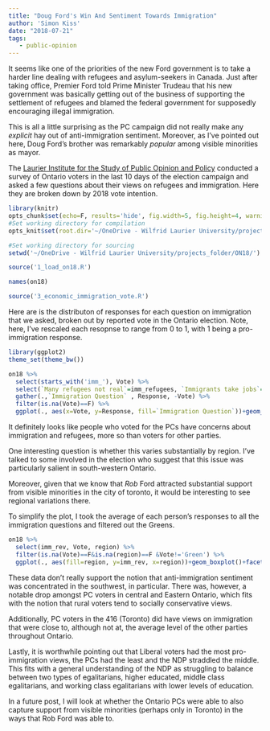 ```yaml
---
title: "Doug Ford's Win And Sentiment Towards Immigration"
author: 'Simon Kiss'
date: "2018-07-21"
tags: 
   - public-opinion
---
```


It seems like one of the priorities of the new Ford government is to take a harder line dealing with refugees and asylum-seekers in Canada. Just after taking office, Premier Ford told Prime Minister Trudeau that his new government was basically getting out of the business of supporting the settlement of refugees and blamed the federal government for supposedly encouraging illegal immigration.

This is all a little surprising as the PC campaign did not really make any *explicit* hay out of anti-immigration sentiment. Moreover, as I've pointed out here, Doug Ford's brother was remarkably *popular* among visible minorities as mayor.

The [Laurier Institute for the Study of Public Opinion and Policy](http://lispop.ca) conducted a survey of Ontario voters in the last 10 days of the election campaign and asked a few questions about their views on refugees and immigration.  Here they are broken down by 2018 vote intention. 

```r
library(knitr)
opts_chunk$set(echo=F, results='hide', fig.width=5, fig.height=4, warning=F, message=F,include=F)
#Set working directory for compilation
opts_knit$set(root.dir='~/OneDrive - Wilfrid Laurier University/projects_folder/ON18/')
```
```r
#Set working directory for sourcing
setwd('~/OneDrive - Wilfrid Laurier University/projects_folder/ON18/')
```

```r

source('1_load_on18.R')

```

```r
names(on18)

source('3_economic_immigration_vote.R')

```
Here are is the distributon of responses for each question on immigration that we asked, broken out by reported vote in the Ontario election. Note, here, I've rescaled each resopnse to range from 0 to 1, with 1 being a pro-immigration response. 
```r
library(ggplot2)
theme_set(theme_bw())
```

```r

on18 %>% 
  select(starts_with('imm_'), Vote) %>% 
  select(`Many refugees not real`=imm_refugees, `Immigrants take jobs`=imm_jobs, `Canada keeps criminals out`=imm_criminals, `Overall immigration is netbenefit`=imm_netbenefit, `Vote`=Vote ) %>% 
  gather(.,`Immigration Question` , Response, -Vote) %>% 
  filter(is.na(Vote)==F) %>% 
  ggplot(., aes(x=Vote, y=Response, fill=`Immigration Question`))+geom_boxplot()+theme(axis.text.x=element_text(angle=45, hjust=1))
```
It definitely looks like people who voted for the PCs have concerns about immigration and refugees, more so than voters for other parties. 

One interesting question is whether this varies substantially by region. I've talked to some involved in the election who suggest that this issue was particularly salient in south-western Ontario.  

Moreover, given that we know that *Rob* Ford attracted substantial support from visible minorities in the city of toronto, it would be interesting to see regional variations there. 



To simplify the plot, I took the average of each person's responses to all the immigration questions and filtered out the Greens. 
```r


on18 %>% 
  select(imm_rev, Vote, region) %>% 
  filter(is.na(Vote)==F&is.na(region)==F &Vote!='Green') %>% 
  ggplot(., aes(fill=region, y=imm_rev, x=region))+geom_boxplot()+facet_wrap(~Vote)+theme(axis.text.x=element_text(angle=90, hjust=1))

```

These data don't really support the notion that anti-immigration sentiment was concentrated in the southwest, in particular. There was, however, a notable drop amongst PC voters in central and Eastern Ontario, which fits with the notion that rural voters tend to socially conservative views. 

Additionally, PC voters in the 416 (Toronto) did have views on immigration that were close to, although not at,   the average level of the other parties throughout Ontario. 

Lastly, it is worthwhile pointing out that Liberal voters had the most pro-immigration views, the PCs had the least and the NDP straddled the middle. This fits with a general understanding of the NDP as struggling to balance between two types of egalitarians, higher educated, middle class egalitarians, and working class egalitarians with lower levels of education. 

In a future post, I will look at whether the Ontario PCs were able to also capture support from visible minorities (perhaps only in Toronto) in the ways that Rob Ford was able to. 




